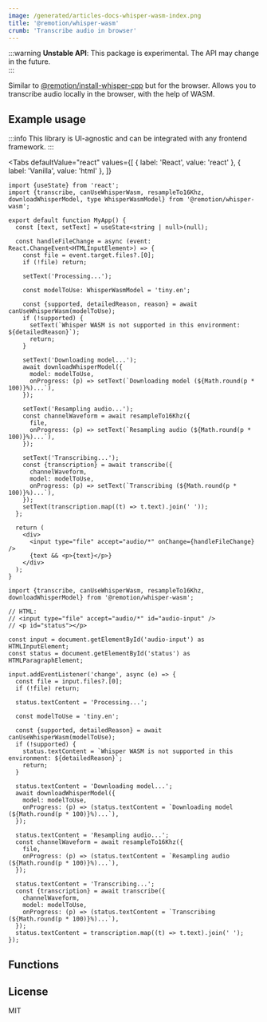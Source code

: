 ```yaml
---
image: /generated/articles-docs-whisper-wasm-index.png
title: '@remotion/whisper-wasm'
crumb: 'Transcribe audio in browser'
---
```



:::warning
**Unstable API**: This package is experimental. The API may change in the future.  
:::

Similar to [@remotion/install-whisper-cpp](/docs/install-whisper-cpp) but for the browser. Allows you to transcribe audio locally in the browser, with the help of WASM.


<Installation pkg="@remotion/whisper-wasm" />

## Example usage

:::info
This library is UI-agnostic and can be integrated with any frontend framework.
:::

<Tabs defaultValue="react" 
values={[
{ label: 'React', value: 'react' },
{ label: 'Vanilla', value: 'html' },
]}
>

<TabItem value='react'>

```tsx twoslash
import {useState} from 'react';
import {transcribe, canUseWhisperWasm, resampleTo16Khz, downloadWhisperModel, type WhisperWasmModel} from '@remotion/whisper-wasm';

export default function MyApp() {
  const [text, setText] = useState<string | null>(null);

  const handleFileChange = async (event: React.ChangeEvent<HTMLInputElement>) => {
    const file = event.target.files?.[0];
    if (!file) return;

    setText('Processing...');

    const modelToUse: WhisperWasmModel = 'tiny.en';

    const {supported, detailedReason, reason} = await canUseWhisperWasm(modelToUse);
    if (!supported) {
      setText(`Whisper WASM is not supported in this environment: ${detailedReason}`);
      return;
    }

    setText('Downloading model...');
    await downloadWhisperModel({
      model: modelToUse,
      onProgress: (p) => setText(`Downloading model (${Math.round(p * 100)}%)...`),
    });

    setText('Resampling audio...');
    const channelWaveform = await resampleTo16Khz({
      file,
      onProgress: (p) => setText(`Resampling audio (${Math.round(p * 100)}%)...`),
    });

    setText('Transcribing...');
    const {transcription} = await transcribe({
      channelWaveform,
      model: modelToUse,
      onProgress: (p) => setText(`Transcribing (${Math.round(p * 100)}%)...`),
    });
    setText(transcription.map((t) => t.text).join(' '));
  };

  return (
    <div>
      <input type="file" accept="audio/*" onChange={handleFileChange} />
      {text && <p>{text}</p>}
    </div>
  );
}
```

</TabItem>

<TabItem value="html">

```tsx twoslash
import {transcribe, canUseWhisperWasm, resampleTo16Khz, downloadWhisperModel} from '@remotion/whisper-wasm';

// HTML:
// <input type="file" accept="audio/*" id="audio-input" />
// <p id="status"></p>

const input = document.getElementById('audio-input') as HTMLInputElement;
const status = document.getElementById('status') as HTMLParagraphElement;

input.addEventListener('change', async (e) => {
  const file = input.files?.[0];
  if (!file) return;

  status.textContent = 'Processing...';

  const modelToUse = 'tiny.en';

  const {supported, detailedReason} = await canUseWhisperWasm(modelToUse);
  if (!supported) {
    status.textContent = `Whisper WASM is not supported in this environment: ${detailedReason}`;
    return;
  }

  status.textContent = 'Downloading model...';
  await downloadWhisperModel({
    model: modelToUse,
    onProgress: (p) => (status.textContent = `Downloading model (${Math.round(p * 100)}%)...`),
  });

  status.textContent = 'Resampling audio...';
  const channelWaveform = await resampleTo16Khz({
    file,
    onProgress: (p) => (status.textContent = `Resampling audio (${Math.round(p * 100)}%)...`),
  });

  status.textContent = 'Transcribing...';
  const {transcription} = await transcribe({
    channelWaveform,
    model: modelToUse,
    onProgress: (p) => (status.textContent = `Transcribing (${Math.round(p * 100)}%)...`),
  });
  status.textContent = transcription.map((t) => t.text).join(' ');
});
```

</TabItem>

</Tabs>

## Functions

<TableOfContents />

## License

MIT
